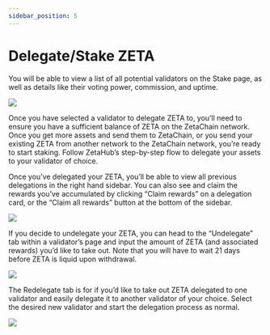 ```yaml
---
sidebar_position: 5
---
```


# Delegate/Stake ZETA

You will be able to view a list of all potential validators on the Stake page,
as well as details like their voting power, commission, and uptime.

![](/img/docs/zetahub/stake-1.png)

Once you have selected a validator to delegate ZETA to, you’ll need to ensure
you have a sufficient balance of ZETA on the ZetaChain network. Once you get
more assets and send them to ZetaChain, or you send your existing ZETA from
another network to the ZetaChain network, you’re ready to start staking. Follow
ZetaHub’s step-by-step flow to delegate your assets to your validator of choice.

Once you’ve delegated your ZETA, you’ll be able to view all previous delegations
in the right hand sidebar. You can also see and claim the rewards you’ve
accumulated by clicking “Claim rewards” on a delegation card, or the “Claim all
rewards” button at the bottom of the sidebar.

![](/img/docs/zetahub/stake-2.png)

If you decide to undelegate your ZETA, you can head to the “Undelegate” tab
within a validator’s page and input the amount of ZETA (and associated rewards)
you’d like to take out. Note that you will have to wait 21 days before ZETA is
liquid upon withdrawal.

![](/img/docs/zetahub/stake-3.png)

The Redelegate tab is for if you’d like to take out ZETA delegated to one
validator and easily delegate it to another validator of your choice. Select the
desired new validator and start the delegation process as normal.

![](/img/docs/zetahub/stake-4.png)

